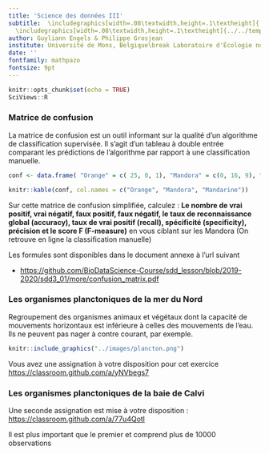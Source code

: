 ```yaml
---
title: 'Science des données III'
subtitle:  \includegraphics[width=.08\textwidth,height=.1\textheight]{../../template/biodatascience.png}
  \includegraphics[width=.08\textwidth,height=.1\textheight]{../../template/SciViews-logo.pdf} \vfill Machine learning
author: Guyliann Engels & Philippe Grosjean
institute: Université de Mons, Belgique\break Laboratoire d'Écologie numérique des Milieux aquatiques\break \includegraphics[width=.08\textwidth,height=.1\textheight]{../../template/EcoNum-logo.pdf} \break \url{http://biodatascience-course.sciviews.org} \break \url{sdd@sciviews.org}
date: ''
fontfamily: mathpazo
fontsize: 9pt
---
```


```r
knitr::opts_chunk$set(echo = TRUE)
SciViews::R
```

### Matrice de confusion

La matrice de confusion est un outil informant sur la qualité d'un algorithme de classification supervisée. Il s'agit d'un tableau à double entrée comparant les prédictions de l'algorithme par rapport à une classification manuelle.

```r
conf <- data.frame( "Orange" = c( 25, 0, 1), "Mandora" = c(0, 16, 9), "Mineola" = c(0,8, 18 ),  row.names = c("Orange", "Mandora", "Mandarine") )

knitr::kable(conf, col.names = c("Orange", "Mandora", "Mandarine"))
```


Sur cette matrice de confusion simplifiée, calculez : **Le nombre de vrai positif, vrai négatif, faux positif,  faux négatif, le taux de reconnaissance global (accuracy), taux de vrai positif (recall), spécificité (specificity), précision et le score F (F-measure)** en vous ciblant sur les Mandora (On retrouve en ligne la classification manuelle)

Les formules sont disponibles dans le document annexe à l'url suivant 

- <https://github.com/BioDataScience-Course/sdd_lesson/blob/2019-2020/sdd3_01/more/confusion_matrix.pdf> 


### Les organismes planctoniques de la mer du Nord

Regroupement des organismes animaux et végétaux dont la capacité de mouvements horizontaux est inférieure à celles des mouvements de l'eau. Ils ne peuvent pas nager à contre courant, par exemple.

```r
knitr::include_graphics("../images/plancton.png")
```

Vous avez une assignation à votre disposition pour cet exercice <https://classroom.github.com/a/yNVbegs7>


### Les organismes planctoniques de la baie de Calvi

Une seconde assignation est mise à votre disposition : <https://classroom.github.com/a/77u4Qotl> 

Il est plus important que le premier et comprend plus de 10000 observations
